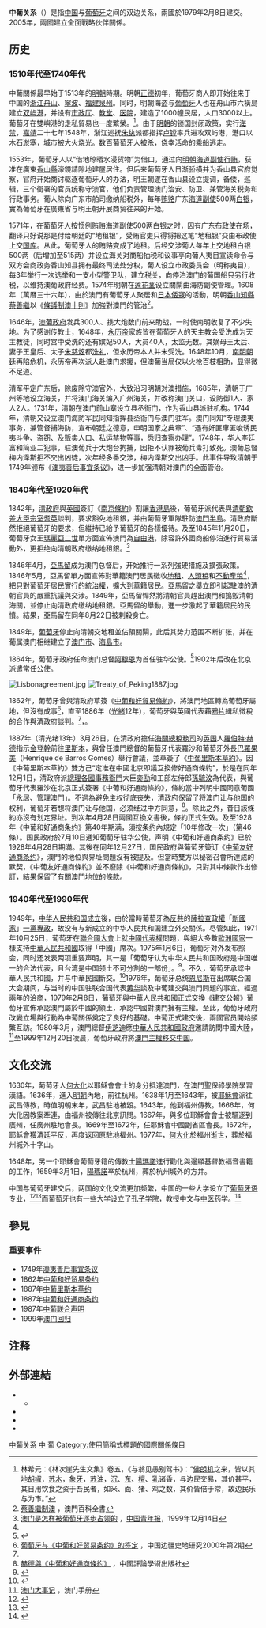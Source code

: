 {{not|中華民國與葡萄牙關係}}

{{Infobox Bilateral relations|中葡|People's Republic of China|Portugal|map=China Portugal Locator.svg|mission1=[[中國駐葡萄牙大使館|中國駐葡萄牙大使館]]|mission2=[[葡萄牙駐華大使館|葡萄牙駐華大使館]]|envoytitle1=[[中國駐葡萄牙大使列表|大使]]|envoy1=[[赵本堂|赵本堂]]|envoytitle2=[[葡萄牙駐華大使列表|大使]]|envoy2=[[杜傲杰|杜傲杰]]<ref>{{cite web |title = 驻华大使到任顺序及递交国书日期 |url = https://www.mfa.gov.cn/web/lbfw_673061/fgzl_673083/202201/t20220114_10495616.shtml |publisher = 中华人民共和国外交部 |access-date = 2022-05-21 |archive-date = 2022-02-15 |archive-url = https://web.archive.org/web/20220215180551/https://www.mfa.gov.cn/web/lbfw_673061/fgzl_673083/202201/t20220114_10495616.shtml }}</ref>}}

'''中葡关系'''（{{lang-pt|Relações entre China e Portugal}}）是指[[中国|中国]]与[[葡萄牙|葡萄牙]]之间的双边关系，兩國於1979年2月8日建交。2005年，兩國建立全面戰略伙伴關係。

==历史==
=== 1510年代至1740年代 ===
中葡關係最早始于1513年的[[明朝|明朝]]時期。明朝[[正德_(明朝)|正德]]初年，葡萄牙商人即开始往来于中国的[[浙江|浙江]][[舟山|舟山]]、[[寧波|寧波]]、[[福建|福建]][[泉州|泉州]]。同时，明朝海盗与[[葡萄牙|葡萄牙]]人也在舟山市六橫島建立[[双屿港|双屿港]]，并设有[[市政厅|市政厅]]、[[教堂|教堂]]、[[医院|医院]]，建造了1000幢民居，人口3000以上。葡萄牙在雙嶼港的走私貿易也一度繁榮。<ref>林希元：《林次崖先生文集》卷五，《与翁见愚别驾书》：“[[佛朗机|佛朗机]]之来，皆以其地[[胡椒|胡椒]]，[[苏木|苏木]]，[[象牙|象牙]]，[[苏油|苏油]]，[[沉香|沉]]、[[东香|东]]、[[檀香|檀]]、[[乳香|乳]]诸香，与边民交易，其价甚平，其日用饮食之资于吾民者，如米、面、猪、鸡之数，其价皆倍于常，故边民乐与为市。”</ref>。由于[[明朝|明朝]]的锁国封闭政策，实行[[海禁|海禁]]，[[嘉靖|嘉靖]]二十七年1548年，浙江巡抚[[朱纨|朱纨]]派都指挥[[卢镗|卢镗]]率兵进攻双屿港，港口以木石淤塞，城市被大火烧光。数百葡萄牙人被杀，侥幸活命的乘船逃走。

1553年，葡萄牙人以“借地晾晒水浸货物”为借口，通过向[[明朝|明朝]][[海道副使|海道副使]][[行贿|行贿]]，获准在廣東[[香山縣|香山縣]]濠鏡請隙地建屋居住。但后来葡萄牙人日渐骄横并为香山县官府觉察，官府开始商讨驱逐葡萄牙人的办法，明王朝遂在香山县设立提调，备倭，巡辑，三个衙署的官员统称守澳官，他们负责管理澳门治安、防卫、兼管海关税务和行政事务。葡人除向广东市舶司缴纳船税外，每年[[贿赂|贿赂]]广东[[海道副使|海道副使]]500两[[白银|白银]]，實為葡萄牙在廣東省与明王朝开展商贸往来的开始。

1571年，在葡萄牙人按惯例贿赂海道副使500两白银之时，因有广东[[布政使|布政使]]在场，翻译只好说那是付给朝廷的“地租银”，受贿官吏只得将把这笔“地租银”交由布政使上交[[国库|国库]]。从此，葡萄牙人的贿赂变成了地租。后经交涉葡人每年上交地租白银500两（后增加至515两）并设立海关对商船抽税和议事亭向葡人夷目宣读命令与双方会商政务香山知县拥有最终司法处分权，葡人设立市政委员会（明称夷目），每3年举行一次选举和一支小型警卫队，建立税关，向停泊澳门的葡国船只另行收税，以维持澳葡政府经费。1574年明朝在[[莲花茎|莲花茎]]设立關閘由海防副使管理。1608年（萬曆三十六年），由於澳門有葡萄牙人聚居和[[日本|日本]][[倭寇|倭寇]]的活動，明朝[[香山縣|香山]][[知縣|知縣]][[蔡善繼|蔡善繼]]以《[[條議制澳十則|條議制澳十則]]》加強對澳門的管治<ref>[http://www.macaudata.com/macauweb/Encyclopedia/html/42504.htm 蔡善繼制澳] {{webarchive|url=https://web.archive.org/web/20071010162320/http://www.macaudata.com/macauweb/Encyclopedia/html/42504.htm |date=2007-10-10 }}，澳門百科全書</ref>。

1646年，[[澳葡政府|澳葡政府]]发兵300人、携大炮数门前来助战，一时使南明收复了不少失地。为了感谢传教士，1648年，[[永历帝|永历帝]]家族皆在葡萄牙人的天主教会受洗成为天主教徒，同时宫中受洗的还有嫔妃50人，大员40人，太监无数。其嫡母王太后、妻子王皇后、太子[[朱慈炫|朱慈炫]]都[[洗礼|洗礼]]，但永历帝本人并未受洗。1648年10月，[[南明朝廷|南明朝廷]]再陷危机，永历帝再次派人赴澳门求援，但澳葡当局仅以火枪百枝相助，显得微不足道。

清军平定广东后，除废除守澳官外，大致沿习明朝对澳措施，1685年，清朝于广州等地设立海关，并将澳门海关编入广州海关，并改称澳门关口，设防御1人、家人2人。1731年，清朝在澳门前山寨设立县丞衙门，作为香山县派驻机构。1744年，清朝又设立澳门海防军民同知指挥县丞衙门与澳门驻军。澳门同知“专理澳夷事务，兼管督捕海防，宣布朝廷之德意，申明国家之典章”、“遇有奸匪窜匿唆诱民夷斗争、盗窃、及贩卖人口、私运禁物等事，悉归查察办理”。1748年，华人李廷富和简亚二犯事，驻澳葡兵于大炮台拘捕，因拒不认罪被葡兵毒打致死。澳葡总督梅内泽斯拒不交出凶徒，次年经多番交涉，梅内泽斯交出凶手。此事件导致清朝于1749年颁布《[[澳夷善后事宜条议|澳夷善后事宜条议]]》，进一步加强清朝对澳门的全面管治。

=== 1840年代至1920年代 ===
1842年，[[清政府|清政府]]與[[英國|英國]]簽訂《[[南京條約|南京條約]]》割讓[[香港島|香港島]]後，葡萄牙派代表與[[清朝|清朝]][[欽差大臣|欽差大臣]][[宗室耆英|宗室耆英]]談判，要求豁免地租銀，并由葡萄牙軍隊駐防[[澳門半島|澳門半島]]。清政府斷然拒絕葡萄牙的要求，但維持已給予葡萄牙的各樣優待。及至1845年11月20日，葡萄牙女王[[瑪莉亞二世_(葡萄牙女王)|瑪麗亞二世]]單方面宣佈澳門為[[自由港|自由港]]，除容許外國商船停泊進行貿易活動外，更拒绝向清朝政府缴纳地租銀。<ref>[http://www.cyol.net/cyd/ztzl/aomen/9712%5EQ810.htm 澳门是怎样被葡萄牙逐步占领的] {{webarchive|url=https://web.archive.org/web/20071025200317/http://www.cyol.net/cyd/ztzl/aomen/9712%5EQ810.htm |date=2007-10-25 }}，[[中国青年报|中国青年报]]，1999年12月14日</ref>

1846年4月，[[亞馬留|亞馬留]]成为澳门总督后，开始推行一系列強硬措施及擴張政策。1846年5月，亞馬留單方面宣佈對華籍澳門居民徵收[[地租|地租]]、[[人頭稅|人頭稅]]和[[不動產稅|不動產稅]]<ref name="macaubook" />，把只對葡萄牙居民實行的[[統治權|統治權]]，擴大到華籍居民。亞馬留之舉立即引起駐澳的清朝官員的嚴重抗議與交涉。1849年，亞馬留悍然將清朝官員趕出澳門和搗毀清朝海關，並停止向清政府缴纳地租銀。亞馬留的舉動，進一步激起了華籍居民的民憤。結果，亞馬留在同年8月22日被刺殺身亡。

1849年，[[葡萄牙|葡萄牙]]停止向清朝交地租並佔領關閘，此后其势力范围不断扩张，并在葡属澳门相继建立了[[澳门市|澳门市]]、[[海島市|海島市]]。

1864年，葡萄牙政府任命澳门总督[[阿穆恩|阿穆恩]]为首任驻华公使。<ref name="macaudata-690">{{Cite web |url=http://www.macaudata.com/macaubook/encyclopedia/documents/690.htm |title=澳門百科全書 附件三:人名錄 |access-date=2015-12-28 |archive-url=https://web.archive.org/web/20160105174841/http://www.macaudata.com/macaubook/encyclopedia/documents/690.htm |archive-date=2016-01-05 |dead-url=yes }}</ref>1902年后改在北京派遣常任公使。

[[File:Lisbonagreement.jpg|thumb]]   
[[File:Treaty_of_Peking1887.jpg|thumb]]

1862年，葡萄牙曾與清政府草簽《[[中葡和好貿易條約|中葡和好貿易條約]]》，將澳門地區轉為葡萄牙屬地，但沒有成事<ref>[http://jds.cass.cn/Article/20060331122730.asp 葡萄牙与《中葡和好贸易条约》的签定] {{webarchive|url=https://web.archive.org/web/20070926235132/http://jds.cass.cn/Article/20060331122730.asp |date=2007-09-26 }}，中国边疆史地研究2000年第2期</ref>，直至1886年（[[光緒|光緒]]12年），葡萄牙與英國代表藉[[鴉片|鴉片]]緝私徵稅的合作與清政府談判。<ref name="macaubook" />，。

1887年（清光绪13年）3月26日，在清政府擔任[[海關總稅務司|海關總稅務司]]的[[英国|英国]]人[[羅伯特·赫德|羅伯特·赫德]]指示[[金登幹|金登幹]]前往[[里斯本|里斯本]]，與曾任澳門總督的葡萄牙代表羅沙和葡萄牙外長[[巴羅果美|巴羅果美]]（Henrique de Barros Gomes）舉行會議，並草簽了《[[中葡里斯本草約|中葡里斯本草約]]》。因《中葡里斯本草約》雙方己“定准在中國北京即議互換修好通商條約”，於是在同年12月1日，清政府派[[總理各國事務衙門|總理各國事務衙門]]大臣[[奕劻|奕劻]]和工部左侍郎[[孫毓汶|孫毓汶]]為代表，與葡萄牙代表羅沙在北京正式簽署《中葡和好通商條約》，條約當中列明中國同意葡國「永居、管理澳門」。不過為避免主权彻底丧失，清政府保留了将澳门让与他国的权利，葡萄牙若想将澳门让与他国，必须经过中方同意，<ref>[http://www.tourtaiwan.org/crn-webapp/cbspub/secDetail.jsp?bookid=14601&secid=14652 赫德與《中葡和好通商條約》] {{webarchive|url=https://web.archive.org/web/20111220013504/http://www.tourtaiwan.org/crn-webapp/cbspub/secDetail.jsp?bookid=14601&secid=14652 |date=2011-12-20 }}，中國評論學術出版社</ref>。除此之外，昔日該條約亦沒有划定界址。到次年4月28日兩國互換文書後，條約正式生效。及至1928年《中葡和好通商条约》第40年期满，須按条约內規定「10年修改一次」（第46條）。国民政府於7月10日通知葡萄牙驻华公使，声明《中葡和好通商条约》已於1928年4月28日期滿。其後在同年12月27日，国民政府與葡萄牙簽订《[[中葡友好通商条约|中葡友好通商条约]]》，澳門的地位與界址問題沒有被提及。但當時雙方以秘密召會所達成的默契，《中葡友好通商條約》並不廢除《中葡和好通商條約》，只對其中條款作出修訂，結果保留了有關澳門地位的條款。

=== 1940年代至1990年代 ===
1949年，[[中华人民共和国成立|中华人民共和国成立]]後，由於當時葡萄牙為[[反共主义|反共]]的[[薩拉查|薩拉查政權]]「[[新國家_(葡萄牙)|新國家]]」[[一党制|一黨專政]]，故没有与新成立的中华人民共和国建立外交關係。尽管如此，1971年10月25日，葡萄牙在[[聯合國大會|聯合國大會]]上就[[中國與聯合國#代表權問題|中國代表權]]問題，與絕大多數[[歐洲國家和地區列表|歐洲國家]]一樣支持[[中華人民共和國|中華人民共和國]]取得「中國」席次。1975年1月6日，葡萄牙对外发布照会，同时还发表两项重要声明，其一是「葡萄牙认为中华人民共和国政府是中国唯一的合法代表，且台湾是中国领土不可分割的一部份」。<ref>{{cite book |author=吳志良、金國平、湯開建 |date=2008-11 |title=澳門史新編 |url=https://www.macaudata.com/upload_files/book/1052/p-331.html |location=澳門 |publisher=澳門基金會 |isbn=978-99937-1-049-3 |archive-url=https://web.archive.org/web/20180925091158/https://www.macaudata.com/upload_files/book/1052/p-331.html |archive-date=2018-09-25 |access-date=2018-09-25 |dead-url=no }}</ref>{{rp|331}}。不久，葡萄牙承認中華人民共和國，并与中華民國斷交。<ref name="103年外交年鑑">{{Cite web |url = http://multilingual.mofa.gov.tw/web/web_UTF-8/almanac/almanac2014/09.pdf |title = 《中華民國103年外交年鑑》〈第二章 對外關係〉 |publisher = 中華民國外交部 |accessdate = 2017-02-01 |archive-date = 2017-10-21 |archive-url = https://web.archive.org/web/20171021111625/http://multilingual.mofa.gov.tw/web/web_UTF-8/almanac/almanac2014/09.pdf |dead-url = no }}</ref>1976年，葡萄牙总统[[安東尼奧·拉馬爾霍·埃亞內斯|恩尼斯]]在出席联合国大会期间，与当时的中国驻联合国代表[[黄华|黄华]]談及中葡建交與澳門問題的事宜。經過兩年的洽商，1979年2月8日，葡萄牙與中華人民共和國正式交換《建交公報》葡萄牙宣佈承認澳門屬於中國的領土，承認中國對澳門擁有主權。至此，葡萄牙政府改變立場與行動為中葡關係奠定了良好的基礎。中葡正式建交後，兩國官员開始頻繁互訪。1980年3月，澳門總督[[伊芝迪|伊芝迪]]應[[中華人民共和國政府|中華人民共和國政府]]邀請訪問中國大陸，<ref name="macaubook">[http://gongjushu.cnki.net/CRFDHTML/r200605042/r200605042.2504de.html 澳门大事记] {{Wayback|url=http://gongjushu.cnki.net/CRFDHTML/r200605042/r200605042.2504de.html |date=20080109040758 }}，澳门手册</ref>至1999年12月20日凌晨，葡萄牙政府將[[澳門回歸|澳門主權移交中国]]。

== 文化交流 ==
1630年，葡萄牙人[[何大化_(耶穌會士)|何大化]]以耶穌會會士的身分抵達澳門，在澳門聖保祿學院學習漢語。1636年，進入[[明朝|明朝]]內地，前往杭州。1638年1月至1643年，被[[耶穌會|耶穌會]]派往武昌傳教，時值明朝末年，武昌駐地被毀。1643年，他到福州傳教。1666年，何大化因教案牽連，由福州被傳往北京訊問。1667年，與多位耶穌會會士被驅逐到廣州，任廣州駐地會長。1669年至1672年，任耶穌會中國副省區會長。1672年，耶穌會獲清廷平反，再度返回原駐地福州。1677年，[[何大化_(耶穌會士)|何大化]]於福州逝世，葬於福州城外十字山。

1648年，另一个耶穌會葡萄牙籍的傳教士[[陽瑪諾|陽瑪諾]]進行勸化與邊顯基督教褔音書籍的工作，1659年3月1日，[[陽瑪諾|陽瑪諾]]卒於杭州，葬於杭州城外的方井。

中国与葡萄牙建交后，两国的文化交流更加频繁，中国的一些大学设立了[[葡萄牙语|葡萄牙语]]专业，<ref>{{cite web |author1=[[北京外国语大学|北京外国语大学]] |title=首页 |url=https://global.bfsu.edu.cn/pt/ |website=北京外国语大学 |accessdate=2021-09-22 |language=pt |archive-date=2022-03-04 |archive-url=https://web.archive.org/web/20220304050607/https://global.bfsu.edu.cn/pt/ }}</ref><ref>{{cite web |author1=北京第二外国语学院 |title=我校学生代表参加第四届京澳青年交流活动 |url=http://news.bisu.edu.cn/art/2019/10/28/art_1764_233362.html |website=[[北京第二外国语学院|北京第二外国语学院]] |accessdate=2019-10-28 |archive-date=2021-12-19 |archive-url=https://web.archive.org/web/20211219100425/http://news.bisu.edu.cn/art/2019/10/28/art_1764_233362.html }}</ref>而葡萄牙也有一些大学设立了[[孔子学院|孔子学院]]，教授中文与[[中医|中医]]药学。<ref>{{cite news |author1=新华社 |title=在葡萄牙孔子学院学中医是什么体验？ |url=https://baijiahao.baidu.com/s?id=1699628208268133927&wfr=spider&for=pc |accessdate=2021-05-13 |agency=[[新华社|新华社]]}}</ref>

== 參見 ==
{{Portal box|國際關係|中國|中華人民共和國|葡萄牙|歐洲|image4=Flag of Portugal.svg}}
===重要事件===
*1749年[[澳夷善後事宜條議|澳夷善后事宜条议]]
*1862年[[中葡和好貿易條約|中葡和好贸易条约]]
*1887年[[中葡里斯本草約|中葡里斯本草约]]
*1887年[[中葡和好通商條約|中葡和好通商条约]]
*1987年[[中葡聯合聲明|中葡联合声明]]
*1999年[[澳門回歸|澳门回归]]

== 注释 ==
{{reflist}}

== 外部連結 ==
*{{official|http://pt.china-embassy.gov.cn/chn/|中华人民共和国驻葡萄牙共和国大使馆官方网站}}{{zh-hans icon}}{{pt icon}}
**{{official|http://pt.mofcom.gov.cn/|中华人民共和国驻葡萄牙共和国大使馆经济商务处官方网站}}{{zh-hans icon}}
*{{official|https://pequim.embaixadaportugal.mne.gov.pt|葡萄牙共和国驻华大使馆}}{{zh-hans icon}}{{en icon}}{{pt icon}}
*{{official|https://cgportugal.org|葡萄牙駐澳門及香港總領事館}}{{zh-hant icon}}{{pt icon}}
*{{Facebook|cgmohk|葡萄牙駐澳門及香港總領事館}}{{pt icon}}

{{中華人民共和國外交}}
{{葡萄牙外交}}

[[Category:中葡关系|]]
[[Category:葡萄牙雙邊關係|中]]
[[Category:中歐關係|葡]]
[[Category:使用簡稱式標題的國際關係條目|Category:使用簡稱式標題的國際關係條目]]